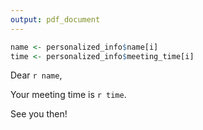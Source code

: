 ```yaml
---
output: pdf_document
---
```


```r
name <- personalized_info$name[i]
time <- personalized_info$meeting_time[i]
```

Dear `r name`,

Your meeting time is `r time`.

See you then!
